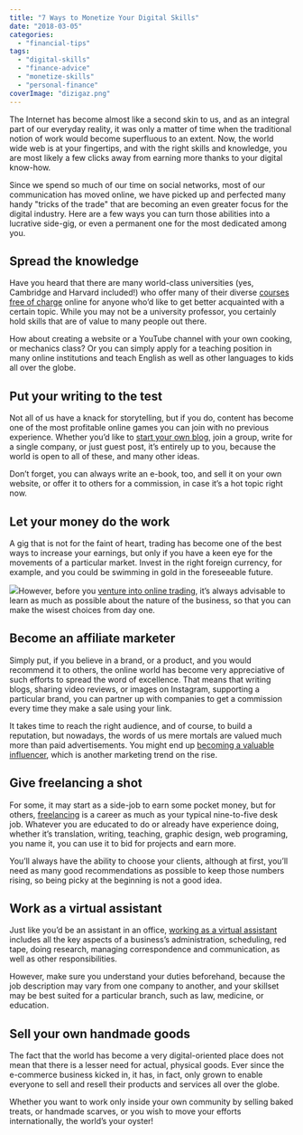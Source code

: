 ```yaml
---
title: "7 Ways to Monetize Your Digital Skills"
date: "2018-03-05"
categories: 
  - "financial-tips"
tags: 
  - "digital-skills"
  - "finance-advice"
  - "monetize-skills"
  - "personal-finance"
coverImage: "dizigaz.png"
---
```


The Internet has become almost like a second skin to us, and as an integral part of our everyday reality, it was only a matter of time when the traditional notion of work would become superfluous to an extent. Now, the world wide web is at your fingertips, and with the right skills and knowledge, you are most likely a few clicks away from earning more thanks to your digital know-how.

Since we spend so much of our time on social networks, most of our communication has moved online, we have picked up and perfected many handy "tricks of the trade" that are becoming an even greater focus for the digital industry. Here are a few ways you can turn those abilities into a lucrative side-gig, or even a permanent one for the most dedicated among you.

## Spread the knowledge

Have you heard that there are many world-class universities (yes, Cambridge and Harvard included!) who offer many of their diverse [courses free of charge](http://www.thebestcolleges.org/free-online-classes-and-course-lectures/) online for anyone who’d like to get better acquainted with a certain topic. While you may not be a university professor, you certainly hold skills that are of value to many people out there.

How about creating a website or a YouTube channel with your own cooking, or mechanics class? Or you can simply apply for a teaching position in many online institutions and teach English as well as other languages to kids all over the globe.

## Put your writing to the test

Not all of us have a knack for storytelling, but if you do, content has become one of the most profitable online games you can join with no previous experience. Whether you’d like to [start your own blog](https://www.theminimalists.com/blog/), join a group, write for a single company, or just guest post, it’s entirely up to you, because the world is open to all of these, and many other ideas.

Don’t forget, you can always write an e-book, too, and sell it on your own website, or offer it to others for a commission, in case it’s a hot topic right now.

## Let your money do the work

A gig that is not for the faint of heart, trading has become one of the best ways to increase your earnings, but only if you have a keen eye for the movements of a particular market. Invest in the right foreign currency, for example, and you could be swimming in gold in the foreseeable future.

![](/images/blog-images/woman-instructing-on-laptop_925x.jpg)However, before you [venture into online trading](https://www.forexfs.com.au/), it’s always advisable to learn as much as possible about the nature of the business, so that you can make the wisest choices from day one.

## Become an affiliate marketer

Simply put, if you believe in a brand, or a product, and you would recommend it to others, the online world has become very appreciative of such efforts to spread the word of excellence. That means that writing blogs, sharing video reviews, or images on Instagram, supporting a particular brand, you can partner up with companies to get a commission every time they make a sale using your link.

It takes time to reach the right audience, and of course, to build a reputation, but nowadays, the words of us mere mortals are valued much more than paid advertisements. You might end up [becoming a valuable influencer](https://www.entrepreneur.com/article/293224), which is another marketing trend on the rise.

## Give freelancing a shot

For some, it may start as a side-job to earn some pocket money, but for others, [freelancing](https://www.inc.com/christina-desmarais/5-reasons-why-freelancing-will-be-part-of-nearly-everyones-future.html) is a career as much as your typical nine-to-five desk job. Whatever you are educated to do or already have experience doing, whether it’s translation, writing, teaching, graphic design, web programing, you name it, you can use it to bid for projects and earn more.

You’ll always have the ability to choose your clients, although at first, you’ll need as many good recommendations as possible to keep those numbers rising, so being picky at the beginning is not a good idea.

## Work as a virtual assistant

Just like you’d be an assistant in an office, [working as a virtual assistant](https://www.thebalance.com/virtual-assistant-business-2951505) includes all the key aspects of a business’s administration, scheduling, red tape, doing research, managing correspondence and communication, as well as other responsibilities.

However, make sure you understand your duties beforehand, because the job description may vary from one company to another, and your skillset may be best suited for a particular branch, such as law, medicine, or education.

## Sell your own handmade goods

The fact that the world has become a very digital-oriented place does not mean that there is a lesser need for actual, physical goods. Ever since the e-commerce business kicked in, it has, in fact, only grown to enable everyone to sell and resell their products and services all over the globe.

Whether you want to work only inside your own community by selling baked treats, or handmade scarves, or you wish to move your efforts internationally, the world’s your oyster!
